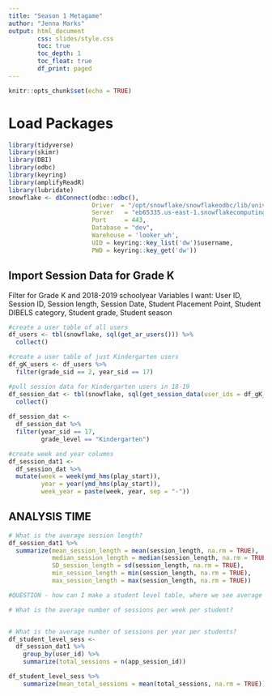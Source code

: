 ```yaml
---
title: "Season 1 Metagame"
author: "Jenna Marks"
output: html_document
        css: slides/style.css
        toc: true
        toc_depth: 1
        toc_float: true
        df_print: paged
---
```


```r
knitr::opts_chunk$set(echo = TRUE)
```

# Load Packages

```r
library(tidyverse)
library(skimr)
library(DBI)
library(odbc)
library(keyring)
library(amplifyReadR)
library(lubridate)
snowflake <- dbConnect(odbc::odbc(),
                       Driver  = "/opt/snowflake/snowflakeodbc/lib/universal/libSnowflake.dylib",
                       Server   = "eb65335.us-east-1.snowflakecomputing.com",
                       Port     = 443,
                       Database = "dev",
                       Warehouse = 'looker_wh',
                       UID = keyring::key_list('dw')$username,
                       PWD = keyring::key_get('dw'))
```

## Import Session Data for Grade K
Filter for Grade K and 2018-2019 schoolyear
Variables I want: User ID, Session ID, Session length, Session Date, Student Placement Point, Student DIBELS category, Student grade, Student season
```r
#create a user table of all users
df_users <- tbl(snowflake, sql(get_ar_users())) %>% 
  collect()

#create a user table of just Kindergarten users
df_gK_users <- df_users %>%
  filter(grade_sid == 2, year_sid == 17)

#pull session data for Kindergarten users in 18-19
df_session_dat <- tbl(snowflake, sql(get_session_data(user_ids = df_gK_users$user_id))) %>%
  collect()
  
df_session_dat <- 
  df_session_dat %>% 
  filter(year_sid == 17, 
         grade_level == "Kindergarten")

#create week and year columns
df_session_dat1 <- 
  df_session_dat %>% 
  mutate(week = week(ymd_hms(play_start)), 
         year = year(ymd_hms(play_start)), 
         week_year = paste(week, year, sep = "-"))
```
## ANALYSIS TIME

```r
# What is the average session length?
df_session_dat1 %>% 
  summarize(mean_session_length = mean(session_length, na.rm = TRUE),
            median_session_length = median(session_length, na.rm = TRUE),
            SD_session_length = sd(session_length, na.rm = TRUE),
            min_session_length = min(session_length, na.rm = TRUE),
            max_session_length = max(session_length, na.rm = TRUE))

#QUESTION - how can I make a student level table, where we see average session length and then also a column IF 80% of sessions are above recommended time?

# What is the average number of sessions per week per student?


# What is the average number of sessions per year per students?
df_student_level_sess <-
  df_session_dat1 %>% 
    group_by(user_id) %>% 
    summarize(total_sessions = n(app_session_id))

df_student_level_sess %>% 
    summarize(mean_total_sessions = mean(total_sessions, na.rm = TRUE))
```
